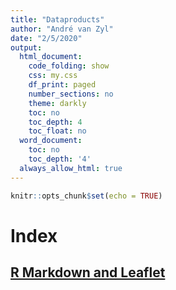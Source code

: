 ```yaml
---
title: "Dataproducts"
author: "André van Zyl"
date: "2/5/2020"
output:
  html_document:
    code_folding: show
    css: my.css
    df_print: paged
    number_sections: no
    theme: darkly
    toc: no
    toc_depth: 4
    toc_float: no
  word_document:
    toc: no
    toc_depth: '4'
  always_allow_html: true
---
```


```r
knitr::opts_chunk$set(echo = TRUE)
```

# Index

## [**R Markdown and Leaflet**](https://drevanzyl.github.io/Dataproducts/R_Markdown_and_Leaflet.html)


